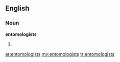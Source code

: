 ==English==

===Noun===
'''entomologists'''

# {{plural of|[[entomologist]]}}

[[ar:entomologists]]
[[my:entomologists]]
[[tr:entomologists]]